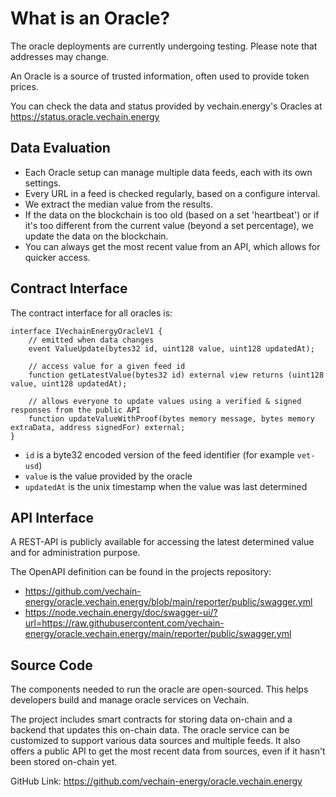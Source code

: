 
# What is an Oracle?

<Callout type="warning">
  The oracle deployments are currently undergoing testing. Please note that
  addresses may change.
</Callout>

An Oracle is a source of trusted information, often used to provide token prices.

You can check the data and status provided by vechain.energy's Oracles at https://status.oracle.vechain.energy

## Data Evaluation

- Each Oracle setup can manage multiple data feeds, each with its own settings.
- Every URL in a feed is checked regularly, based on a configure interval.
- We extract the median value from the results.
- If the data on the blockchain is too old (based on a set 'heartbeat') or if it's too different from the current value (beyond a set percentage), we update the data on the blockchain.
- You can always get the most recent value from an API, which allows for quicker access.

## Contract Interface

The contract interface for all oracles is:

```solidity
interface IVechainEnergyOracleV1 {
    // emitted when data changes
    event ValueUpdate(bytes32 id, uint128 value, uint128 updatedAt);

    // access value for a given feed id
    function getLatestValue(bytes32 id) external view returns (uint128 value, uint128 updatedAt);

    // allows everyone to update values using a verified & signed responses from the public API
    function updateValueWithProof(bytes memory message, bytes memory extraData, address signedFor) external;
}
```

- `id` is a byte32 encoded version of the feed identifier (for example `vet-usd`)
- `value` is the value provided by the oracle
- `updatedAt` is the unix timestamp when the value was last determined

## API Interface

A REST-API is publicly available for accessing the latest determined value and for administration purpose.

The OpenAPI definition can be found in the projects repository:

- https://github.com/vechain-energy/oracle.vechain.energy/blob/main/reporter/public/swagger.yml
- https://node.vechain.energy/doc/swagger-ui/?url=https://raw.githubusercontent.com/vechain-energy/oracle.vechain.energy/main/reporter/public/swagger.yml

## Source Code

The components needed to run the oracle are open-sourced. This helps developers build and manage oracle services on Vechain.

The project includes smart contracts for storing data on-chain and a backend that updates this on-chain data. The oracle service can be customized to support various data sources and multiple feeds. It also offers a public API to get the most recent data from sources, even if it hasn't been stored on-chain yet.

GitHub Link: https://github.com/vechain-energy/oracle.vechain.energy
